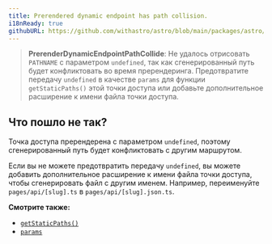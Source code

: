 ```yaml
---
title: Prerendered dynamic endpoint has path collision.
i18nReady: true
githubURL: https://github.com/withastro/astro/blob/main/packages/astro/src/core/errors/errors-data.ts
---
```


> **PrerenderDynamicEndpointPathCollide**: Не удалось отрисовать `PATHNAME` с параметром `undefined`, так как сгенерированный путь будет конфликтовать во время пререндеринга. Предотвратите передачу `undefined` в качестве `params` для функции `getStaticPaths()` этой точки доступа или добавьте дополнительное расширение к имени файла точки доступа.

## Что пошло не так?

Точка доступа пререндерена с параметром `undefined`, поэтому сгенерированный путь будет конфликтовать с другим маршрутом.

Если вы не можете предотвратить передачу `undefined`, вы можете добавить дополнительное расширение к имени файла точки доступа, чтобы сгенерировать файл с другим именем. Например, переименуйте `pages/api/[slug].ts` в `pages/api/[slug].json.ts`.

**Смотрите также:**

-  [`getStaticPaths()`](/ru/reference/routing-reference/#getstaticpaths)
-  [`params`](/ru/reference/api-reference/#params)
